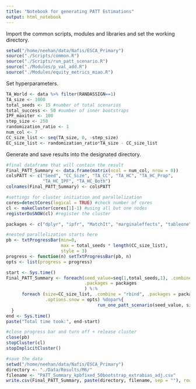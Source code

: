 ```yaml
---
title: "Notebook for generating PATT Estimations"
output: html_notebook
---
```


Import the common scripts, modules and libraries and set the working directory.

```r
setwd("/home/neehan/data/Nafis/ESCA_Primary")
source("./Scripts/common.R")
source("./Scripts/run_patt_scenario.R")
source("./Modules/p_val_add.R")
source("./Modules/equity_metrics_miao.R")
```

Set hyperparameters.

```r
TA_World <- data %>% filter(RANDASSIGN==1)
TA_size <- 1000
total_seeds <- 15 #number of total scenarios
total_success <- 50 #number of inner bootstraps
IPF_maxiter <- 100
step_size <- 250
randomization_ratio <- 1
num_col <- 7
CC_size_list <- seq(TA_size, 0, -step_size)
EC_size_list <- randomization_ratio*TA_size - CC_size_list
```

Generate and save results into the designated directory.

```r
#final dataframe that will contain the result
Final_PATT_Summary <- data.frame(matrix(ncol = num_col, nrow = 0))
colsPATT <- c("Seed", "CC_Size", "TA_CC", "TA_HC", "TA_HC_Prop", 
              "TA_HC_IPF", "TA_HC_Both")
colnames(Final_PATT_Summary) <- colsPATT

#settings for cluster initiation and parallelization
cores=detectCores(logical = TRUE) #check number of cores
cl <- makeCluster(cores[1]-1) #using all but one nodes
registerDoSNOW(cl) #register the cluster

packages <- c("dplyr", "ipfr", "MatchIt", "marginaleffects", "tableone", "survival") #packages to copy in each node in the cluster

```

```r
#nested parallelization starts here
pb <- txtProgressBar(min=0, 
                     max = total_seeds * length(CC_size_list), 
                     style = 3)
progress <- function(n) setTxtProgressBar(pb, n)
opts <- list(progress = progress)

start <- Sys.time()
Final_PATT_Summary <- foreach(seed_value=seq(1,total_seeds,1), .combine = 'rbind', 
                              .packages = packages 
                              ) %:%
      foreach (size=CC_size_list, .combine = "rbind", .packages = packages, 
               .options.snow = opts) %dopar%{
                                   run_one_patt_scenario(seed_value, size)
  }
end <- Sys.time()
paste("Total time took:", end-start)

#close progress bar and turn off + release cluster
close(pb)
stopCluster(cl)
stopImplicitCluster()

#save the data
setwd("/home/neehan/data/Nafis/ESCA_Primary")
directory <- "./Data/Results/M6/"
filename <- "PATT_Summary_kpbfixed_50bootstrap_extrabias_adj.csv"
write.csv(Final_PATT_Summary, paste(directory, filename, sep = ""), row.names = FALSE)
```
